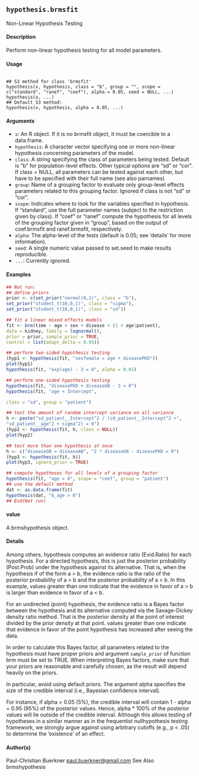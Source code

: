 ## ``hypothesis.brmsfit`` 
Non-Linear Hypothesis Testing

#### Description 
Perform non-linear hypothesis testing for all model parameters.

#### Usage
<pre><code>
## S3 method for class 'brmsfit'
hypothesis(x, hypothesis, class = "b", group = "", scope = c("standard", "ranef", "coef"), alpha = 0.05, seed = NULL, ...)
hypothesis(x, ...)
## Default S3 method:
hypothesis(x, hypothesis, alpha = 0.05, ...)
</code></pre>

#### Arguments

* ``x``: An R object. If it is no brmsfit object, it must be coercible to a data.frame.
* ``hypothesis``: A character vector specifying one or more non-linear hypothesis concerning parameters of the model.
* ``class``: A string specifying the class of parameters being tested. Default is "b" for population-level effects. Other typical options are "sd" or "cor". If class = NULL, all parameters can be tested against each other, but have to be specified with their
full name (see also parnames)
* ``group``: Name of a grouping factor to evaluate only group-level effects parameters related to this grouping factor. Ignored if class is not "sd" or "cor".
* ``scope``: Indicates where to look for the variables specified in hypothesis. If "standard", use the full parameter names (subject to the restriction given by class). If "coef" or "ranef" compute the hypothesis for all levels of the grouping factor given in "group", based on the output of coef.brmsfit and ranef.brmsfit, respectively.
* ``alpha``: The alpha-level of the tests (default is 0.05; see 'details' for more information).
* ``seed``: A single numeric value passed to set.seed to make results reproducible.
* ``...``: Currently ignored.

#### Examples 

```r
## Not run:
## define priors
prior <- c(set_prior("normal(0,2)", class = "b"),
set_prior("student_t(10,0,1)", class = "sigma"),
set_prior("student_t(10,0,1)", class = "sd"))
```

```r
## fit a linear mixed effects models
fit <- brm(time ~ age + sex + disease + (1 + age|patient),
data = kidney, family = lognormal(),
prior = prior, sample_prior = TRUE,
control = list(adapt_delta = 0.95))
```

```r
## perform two-sided hypothesis testing
(hyp1 <- hypothesis(fit, "sexfemale = age + diseasePKD"))
plot(hyp1)
hypothesis(fit, "exp(age) - 3 = 0", alpha = 0.01)
```

```r
## perform one-sided hypothesis testing
hypothesis(fit, "diseasePKD + diseaseGN - 3 < 0")
hypothesis(fit, "age < Intercept",

class = "sd", group = "patient")
```

```r
## test the amount of random intercept variance on all variance
h <- paste("sd_patient__Intercept^2 / (sd_patient__Intercept^2 +",
"sd_patient__age^2 + sigma^2) = 0")
(hyp2 <- hypothesis(fit, h, class = NULL))
plot(hyp2)
```

```r
## test more than one hypothesis at once
h <- c("diseaseGN = diseaseAN", "2 * diseaseGN - diseasePKD = 0")
(hyp3 <- hypothesis(fit, h))
plot(hyp3, ignore_prior = TRUE)
```

```r
## compute hypotheses for all levels of a grouping factor
hypothesis(fit, "age = 0", scope = "coef", group = "patient")
## use the default method
dat <- as.data.frame(fit)
hypothesis(dat, "b_age > 0")
## End(Not run)
```

#### value
A brmshypothesis object.

#### Details
Among others, hypothesis computes an evidence ratio (Evid.Ratio) for each hypothesis. For a directed hypothesis, this is just the posterior probability (Post.Prob) under the hypothesis against its alternative. That is, when the hypothesis if of the form a > b, the evidence ratio is the ratio of the posterior probability of a > b and the posterior probability of a < b. In this example, values greater than one indicate that the evidence in favor of a > b is larger than evidence in favor of a < b. 

For an undirected (point) hypothesis, the evidence ratio is a Bayes factor between the hypothesis and its alternative computed via the Savage-Dickey density ratio method. That is the posterior density at the point of interest divided by the prior density at that point. values greater than one indicate that evidence in favor of the point hypothesis has increased after seeing the data. 

In order to calculate this Bayes factor, all parameters related to the hypothesis must have proper priors and argument
``sample_prior`` of function brm must be set to TRUE. When interpreting Bayes factors, make sure that your priors are reasonable and carefully chosen, as the result will depend heavily on the priors.

In particular, avoid using default priors. The argument alpha specifies the size of the credible interval (i.e., Bayesian confidence interval).

For instance, if alpha = 0.05 (5%), the credible interval will contain 1 - alpha = 0.95 (95%) of the posterior values. Hence, alpha * 100% of the posterior values will lie outside of the credible interval. Although this allows testing of hypotheses in a similar manner as in the frequentist nullhypothesis testing framework, we strongly argue against using arbitrary cutoffs (e.g., p < .05) to
determine the ’existence’ of an effect.





#### Author(s)
Paul-Christian Buerkner <paul.buerkner@gmail.com>
See Also
brmshypothesis
